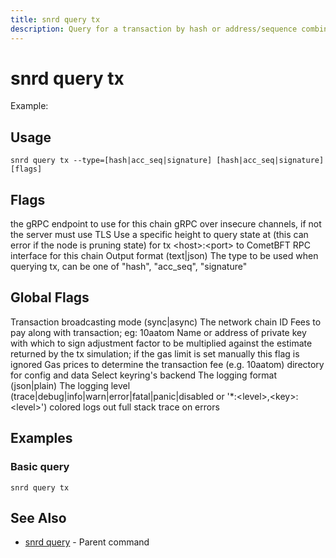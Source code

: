 ```yaml
---
title: snrd query tx
description: Query for a transaction by hash or address/sequence combination
---
```


# snrd query tx

Example:

## Usage

```shell
snrd query tx --type=[hash|acc_seq|signature] [hash|acc_seq|signature] [flags]
```

## Flags

<ParamField path="grpc-addr" type="string">
  the gRPC endpoint to use for this chain
</ParamField>

<ParamField path="grpc-insecure" type="string">
  gRPC over insecure channels, if not the server must use TLS
</ParamField>

<ParamField path="height" type="integer">
  Use a specific height to query state at (this can error if the node is pruning state)
</ParamField>

<ParamField path="help" type="string">
  for tx
</ParamField>

<ParamField path="node" type="string" default="tcp://localhost:26657">
  &lt;host&gt;:&lt;port&gt; to CometBFT RPC interface for this chain
</ParamField>

<ParamField path="output" type="string" default="text">
  Output format (text|json)
</ParamField>

<ParamField path="type" type="string" default="hash">
  The type to be used when querying tx, can be one of "hash", "acc_seq", "signature"
</ParamField>

## Global Flags

<ParamField path="broadcast-mode" type="string" default="sync">
  Transaction broadcasting mode (sync|async)
</ParamField>

<ParamField path="chain-id" type="string">
  The network chain ID
</ParamField>

<ParamField path="fees" type="string">
  Fees to pay along with transaction; eg: 10aatom
</ParamField>

<ParamField path="from" type="string">
  Name or address of private key with which to sign
</ParamField>

<ParamField path="gas-adjustment" type="float" default="1">
  adjustment factor to be multiplied against the estimate returned by the tx simulation; if the gas limit is set manually this flag is ignored
</ParamField>

<ParamField path="gas-prices" type="string">
  Gas prices to determine the transaction fee (e.g. 10aatom)
</ParamField>

<ParamField path="home" type="string" default="/Users/prad/.sonr">
  directory for config and data
</ParamField>

<ParamField path="keyring-backend" type="string" default="os">
  Select keyring's backend
</ParamField>

<ParamField path="log_format" type="string" default="plain">
  The logging format (json|plain)
</ParamField>

<ParamField path="log_level" type="string" default="info">
  The logging level (trace|debug|info|warn|error|fatal|panic|disabled or '*:&lt;level&gt;,&lt;key&gt;:&lt;level&gt;')
</ParamField>

<ParamField path="log_no_color" type="string">
  colored logs
</ParamField>

<ParamField path="trace" type="string">
  out full stack trace on errors
</ParamField>

## Examples

### Basic query

```shell
snrd query tx
```

## See Also

- [snrd query](./snrd_query.mdx) - Parent command
